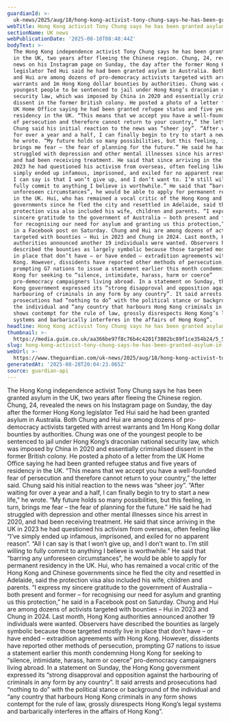 ```yaml
---
guardianId: >-
  uk-news/2025/aug/18/hong-kong-activist-tony-chung-says-he-has-been-granted-asylum-in-the-uk
webTitle: Hong Kong activist Tony Chung says he has been granted asylum in the UK
sectionName: UK news
webPublicationDate: '2025-08-18T08:48:44Z'
bodyText: >-
  The Hong Kong independence activist Tony Chung says he has been granted asylum
  in the UK, two years after fleeing the Chinese region. Chung, 24, revealed the
  news on his Instagram page on Sunday, the day after the former Hong Kong
  legislator Ted Hui said he had been granted asylum in Australia. Both Chung
  and Hui are among dozens of pro-democracy activists targeted with arrest
  warrants and 1m Hong Kong dollar bounties by authorities. Chung was one of the
  youngest people to be sentenced to jail under Hong Kong’s draconian national
  security law, which was imposed by China in 2020 and essentially criminalised
  dissent in the former British colony. He posted a photo of a letter from the
  UK Home Office saying he had been granted refugee status and five years of
  residency in the UK. “This means that we accept you have a well-founded fear
  of persecution and therefore cannot return to your country,” the letter said.
  Chung said his initial reaction to the news was “sheer joy”. “After waiting
  for over a year and a half, I can finally begin to try to start a new life,”
  he wrote. “My future holds so many possibilities, but this feeling, in turn,
  brings me fear – the fear of planning for the future.” He said he had
  struggled with depression and other mental illnesses since his arrest in 2020,
  and had been receiving treatment. He said that since arriving in the UK in
  2023 he had questioned his activism from overseas, often feeling like “I’ve
  simply ended up infamous, imprisoned, and exiled for no apparent reason”. “All
  I can say is that I won’t give up, and I don’t want to. I’m still willing to
  fully commit to anything I believe is worthwhile.” He said that “barring any
  unforeseen circumstances”, he would be able to apply for permanent residency
  in the UK. Hui, who has remained a vocal critic of the Hong Kong and Chinese
  governments since he fled the city and resettled in Adelaide, said the
  protection visa also included his wife, children and parents. “I express my
  sincere gratitude to the government of Australia – both present and former –
  for recognising our need for asylum and granting us this protection,” he said
  in a Facebook post on Saturday. Chung and Hui are among dozens of activists
  targeted with bounties – Hui in 2023 and Chung in 2024. Last month, Hong Kong
  authorities announced another 19 individuals were wanted. Observers have
  described the bounties as largely symbolic because those targeted mostly live
  in place that don’t have – or have ended – extradition agreements with Hong
  Kong. However, dissidents have reported other methods of persecution,
  prompting G7 nations to issue a statement earlier this month condemning Hong
  Kong for seeking to “silence, intimidate, harass, harm or coerce”
  pro-democracy campaigners living abroad. In a statement on Sunday, the Hong
  Kong government expressed its “strong disapproval and opposition against the
  harbouring of criminals in any form by any country”. It said arrests and
  prosecutions had “nothing to do” with the political stance or background of
  the individual and “any country that harbours Hong Kong criminals in any form
  shows contempt for the rule of law, grossly disrespects Hong Kong’s legal
  systems and barbarically interferes in the affairs of Hong Kong”.
headline: Hong Kong activist Tony Chung says he has been granted asylum in the UK
thumbnail: >-
  https://media.guim.co.uk/aa366be97f8c76b4c4201f3802bc89f1ce354b24/5_525_4740_3791/500.jpg
slug: hong-kong-activist-tony-chung-says-he-has-been-granted-asylum-in-the-uk
webUrl: >-
  https://www.theguardian.com/uk-news/2025/aug/18/hong-kong-activist-tony-chung-says-he-has-been-granted-asylum-in-the-uk
generatedAt: '2025-08-28T20:04:23.065Z'
source: guardian-api
---
```

The Hong Kong independence activist Tony Chung says he has been granted asylum in the UK, two years after fleeing the Chinese region. Chung, 24, revealed the news on his Instagram page on Sunday, the day after the former Hong Kong legislator Ted Hui said he had been granted asylum in Australia. Both Chung and Hui are among dozens of pro-democracy activists targeted with arrest warrants and 1m Hong Kong dollar bounties by authorities. Chung was one of the youngest people to be sentenced to jail under Hong Kong’s draconian national security law, which was imposed by China in 2020 and essentially criminalised dissent in the former British colony. He posted a photo of a letter from the UK Home Office saying he had been granted refugee status and five years of residency in the UK. “This means that we accept you have a well-founded fear of persecution and therefore cannot return to your country,” the letter said. Chung said his initial reaction to the news was “sheer joy”. “After waiting for over a year and a half, I can finally begin to try to start a new life,” he wrote. “My future holds so many possibilities, but this feeling, in turn, brings me fear – the fear of planning for the future.” He said he had struggled with depression and other mental illnesses since his arrest in 2020, and had been receiving treatment. He said that since arriving in the UK in 2023 he had questioned his activism from overseas, often feeling like “I’ve simply ended up infamous, imprisoned, and exiled for no apparent reason”. “All I can say is that I won’t give up, and I don’t want to. I’m still willing to fully commit to anything I believe is worthwhile.” He said that “barring any unforeseen circumstances”, he would be able to apply for permanent residency in the UK. Hui, who has remained a vocal critic of the Hong Kong and Chinese governments since he fled the city and resettled in Adelaide, said the protection visa also included his wife, children and parents. “I express my sincere gratitude to the government of Australia – both present and former – for recognising our need for asylum and granting us this protection,” he said in a Facebook post on Saturday. Chung and Hui are among dozens of activists targeted with bounties – Hui in 2023 and Chung in 2024. Last month, Hong Kong authorities announced another 19 individuals were wanted. Observers have described the bounties as largely symbolic because those targeted mostly live in place that don’t have – or have ended – extradition agreements with Hong Kong. However, dissidents have reported other methods of persecution, prompting G7 nations to issue a statement earlier this month condemning Hong Kong for seeking to “silence, intimidate, harass, harm or coerce” pro-democracy campaigners living abroad. In a statement on Sunday, the Hong Kong government expressed its “strong disapproval and opposition against the harbouring of criminals in any form by any country”. It said arrests and prosecutions had “nothing to do” with the political stance or background of the individual and “any country that harbours Hong Kong criminals in any form shows contempt for the rule of law, grossly disrespects Hong Kong’s legal systems and barbarically interferes in the affairs of Hong Kong”.
